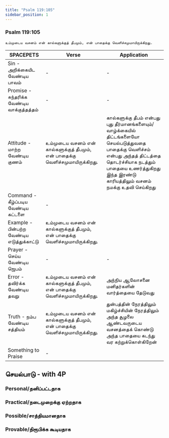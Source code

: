 ```yaml
---
title: "Psalm 119:105"
sidebar_position: 1
---
```


### Psalm 119:105
`உம்முடைய வசனம் என் கால்களுக்குத் தீபமும், என் பாதைக்கு வெளிச்சமுமாயிருக்கிறது.`

| SPACEPETS                                   | Verse                                                                          | Application                                                                                                                                                                                                                           |
| ------------------------------------------- | ------------------------------------------------------------------------------ | ------------------------------------------------------------------------------------------------------------------------------------------------------------------------------------------------------------------------------------- |
| Sin - அறிக்கையிட வேண்டிய பாவம்              | -                                                                              | -                                                                                                                                                                                                                                     |
| Promise - சுந்தரிக்க வேண்டிய வாக்குத்தத்தம் | -                                                                              | -                                                                                                                                                                                                                                     |
| Attitude - மாற்ற வேண்டிய குணம்              | உம்முடைய வசனம் என் கால்களுக்குத் தீபமும், என் பாதைக்கு வெளிச்சமுமாயிருக்கிறது. | கால்களுக்கு தீபம் என்பது புது தீர்மானங்களையும்/ வாழ்க்கையில் திட்டங்களையோ செயல்படுத்துவதை பாதைக்கு வெளிச்சம் என்பது அந்தத் திட்டத்தை தொடர்ச்சியாக நடத்தும் பாதையை உணர்த்துகிறது இந்த இரண்டு காரியத்திலும் வசனம் நமக்கு உதவி செய்கிறது |
| Command - கீழ்ப்படிய வேண்டிய கட்டளை         | -                                                                              |                                                                                                                                                                                                                                       |
| Example - பின்பற்ற வேண்டிய எடுத்துக்காட்டு  | உம்முடைய வசனம் என் கால்களுக்குத் தீபமும், என் பாதைக்கு வெளிச்சமுமாயிருக்கிறது. |                                                                                                                                                                                                                                       |
| Prayer - செய்ய வேண்டிய ஜெபம்                | -                                                                              | -                                                                                                                                                                                                                                     |
| Error - தவிர்க்க வேண்டிய தவறு               | உம்முடைய வசனம் என் கால்களுக்குத் தீபமும், என் பாதைக்கு வெளிச்சமுமாயிருக்கிறது. | அந்நிய ஆலோசனை மனிதர்களின் வார்த்தையை தேடுவது                                                                                                                                                                                          |
| Truth - நம்ப வேண்டிய சத்தியம்               | உம்முடைய வசனம் என் கால்களுக்குத் தீபமும், என் பாதைக்கு வெளிச்சமுமாயிருக்கிறது. | துன்பத்தின் நேரத்திலும் மகிழ்ச்சியின் நேரத்திலும் அந்த சூழலை ஆண்டவருடைய வசனத்தைக் கொண்டு அந்த பாதையை கடந்து வர கற்றுக்கொள்கிறேன்                                                                                                      |
| Something to Praise                         | -                                                                              |                                                                                                                                                                                                                                       |

## செயல்பாடு - with 4P
### Personal/தனிப்பட்டதாக


### Practical/நடைமுறைக்கு ஏற்றதாக


### Possible/சாத்தியமானதாக


### Provable/நிரூபிக்க கூடியதாக



